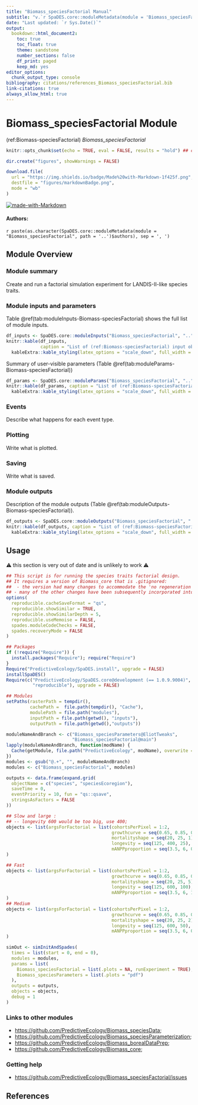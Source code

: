 ```yaml
---
title: "Biomass_speciesFactorial Manual"
subtitle: "v.`r SpaDES.core::moduleMetadata(module = 'Biomass_speciesFactorial', path = '..')$version`"
date: "Last updated: `r Sys.Date()`"
output:
  bookdown::html_document2:
    toc: true
    toc_float: true
    theme: sandstone
    number_sections: false
    df_print: paged
    keep_md: yes
editor_options:
  chunk_output_type: console
bibliography: citations/references_Biomass_speciesFactorial.bib
link-citations: true
always_allow_html: true
---
```


# Biomass_speciesFactorial Module

<!-- the following are text references used in captions for LaTeX compatibility -->
(ref:Biomass-speciesFactorial) *Biomass_speciesFactorial*


```r
knitr::opts_chunk$set(echo = TRUE, eval = FALSE, results = "hold") ## change to eval = TRUE if all chunks are to be evaluated

dir.create("figures", showWarnings = FALSE)

download.file(
  url = "https://img.shields.io/badge/Made%20with-Markdown-1f425f.png",
  destfile = "figures/markdownBadge.png",
  mode = "wb"
)
```

[![made-with-Markdown](figures/markdownBadge.png)](https://commonmark.org)

<!-- if knitting to pdf remember to add the pandoc_args: ["--extract-media", "."] option to yml in order to get the badge images -->

#### Authors:

`r paste(as.character(SpaDES.core::moduleMetadata(module = "Biomass_speciesFactorial", path = '..')$authors), sep = ', ')`
<!-- ideally separate authors with new lines, '\n' not working -->

## Module Overview

### Module summary

Create and run a factorial simulation experiment for LANDIS-II-like species traits.

### Module inputs and parameters

Table \@ref(tab:moduleInputs-Biomass-speciesFactorial) shows the full list of module inputs.

```r
df_inputs <- SpaDES.core::moduleInputs("Biomass_speciesFactorial", "..")
knitr::kable(df_inputs,
             caption = "List of (ref:Biomass-speciesFactorial) input objects and their description.") |>
  kableExtra::kable_styling(latex_options = "scale_down", full_width = TRUE)
```

Summary of user-visible parameters (Table \@ref(tab:moduleParams-Biomass-speciesFactorial))


```r
df_params <- SpaDES.core::moduleParams("Biomass_speciesFactorial", "..")
knitr::kable(df_params, caption = "List of (ref:Biomass-speciesFactorial) parameters and their description.") |>
  kableExtra::kable_styling(latex_options = "scale_down", full_width = TRUE)
```

### Events

<!-- TODO -->
Describe what happens for each event type.

### Plotting

<!-- TODO -->
Write what is plotted.

### Saving

<!-- TODO -->
Write what is saved.

### Module outputs

Description of the module outputs (Table \@ref(tab:moduleOutputs-Biomass-speciesFactorial)).

```r
df_outputs <- SpaDES.core::moduleOutputs("Biomass_speciesFactorial", "..")
knitr::kable(df_outputs, caption = "List of (ref:Biomass-speciesFactorial) outputs and their description.") |>
  kableExtra::kable_styling(latex_options = "scale_down", full_width = TRUE)
```

## Usage

<!-- TODO: updates and testing needed -->

:::{.rmdwarning}
⚠️ this section is very out of date and is unlikely to work ⚠️
:::

```r
## This script is for running the species traits factorial design.
## It requires a version of Biomass_core that is .gitignored:
##  - the version had many changes to accommodate the 'no regeneration' scenario;
## - many of the other changes have been subsequently incorporated into Biomass_core, so it may work with a newer version
options(
  reproducible.cacheSaveFormat = "qs",
  reproducible.showSimilar = TRUE,
  reproducible.showSimilarDepth = 5,
  reproducible.useMemoise = FALSE,
  spades.moduleCodeChecks = FALSE,
  spades.recoveryMode = FALSE
)

## Packages
if (!require("Require")) {
  install.packages("Require"); require("Require")
}
Require("PredictiveEcology/SpaDES.install", upgrade = FALSE)
installSpaDES()
Require(c("PredictiveEcology/SpaDES.core@development (== 1.0.9.9004)",
          "reproducible"), upgrade = FALSE)

## Modules
setPaths(rasterPath = tempdir(),
         cachePath =  file.path(tempdir(), "Cache"),
         modulePath = file.path("modules"),
         inputPath = file.path(getwd(), "inputs"),
         outputPath = file.path(getwd(),"outputs"))

moduleNameAndBranch <- c("Biomass_speciesParameters@EliotTweaks",
                         "Biomass_speciesFactorial@main")
lapply(moduleNameAndBranch, function(modName) {
  Cache(getModule, file.path("PredictiveEcology", modName), overwrite = TRUE)
})
modules <- gsub("@.+", "", moduleNameAndBranch)
modules <- c("Biomass_speciesFactorial", modules)

outputs <- data.frame(expand.grid(
  objectName = c("species", "speciesEcoregion"),
  saveTime = 0,
  eventPriority = 10, fun = "qs::qsave",
  stringsAsFactors = FALSE
))

## Slow and large :
## -- longevity 600 would be too big, use 400;
objects <- list(argsForFactorial = list(cohortsPerPixel = 1:2,
                                        growthcurve = seq(0.65, 0.85, 0.02),
                                        mortalityshape = seq(20, 25, 1),
                                        longevity = seq(125, 400, 25),
                                        mANPPproportion = seq(3.5, 6, 0.25))
)

## Fast
objects <- list(argsForFactorial = list(cohortsPerPixel = 1:2,
                                        growthcurve = seq(0.65, 0.85, 0.1),
                                        mortalityshape = seq(20, 25, 5),
                                        longevity = seq(125, 600, 100),
                                        mANPPproportion = seq(3.5, 6, 1))
)
## Medium
objects <- list(argsForFactorial = list(cohortsPerPixel = 1:2,
                                        growthcurve = seq(0.65, 0.85, 0.02),
                                        mortalityshape = seq(20, 25, 2),
                                        longevity = seq(125, 600, 50),
                                        mANPPproportion = seq(3.5, 6, 0.3))
)

simOut <- simInitAndSpades(
  times = list(start = 0, end = 0),
  modules = modules, 
  params = list(
    Biomass_speciesFactorial = list(.plots = NA, runExperiment = TRUE),
    Biomass_speciesParameters = list(.plots = "pdf")
  ),
  outputs = outputs,
  objects = objects,
  debug = 1
)
```


### Links to other modules

- <https://github.com/PredictiveEcology/Biomass_speciesData>;
- <https://github.com/PredictiveEcology/Biomass_speciesParameterization>;
- <https://github.com/PredictiveEcology/Biomass_borealDataPrep>;
- <https://github.com/PredictiveEcology/Biomass_core>;

### Getting help

- <https://github.com/PredictiveEcology/Biomass_speciesFactorial/issues>

## References

<!-- autogenerated from bibligraphy -->
